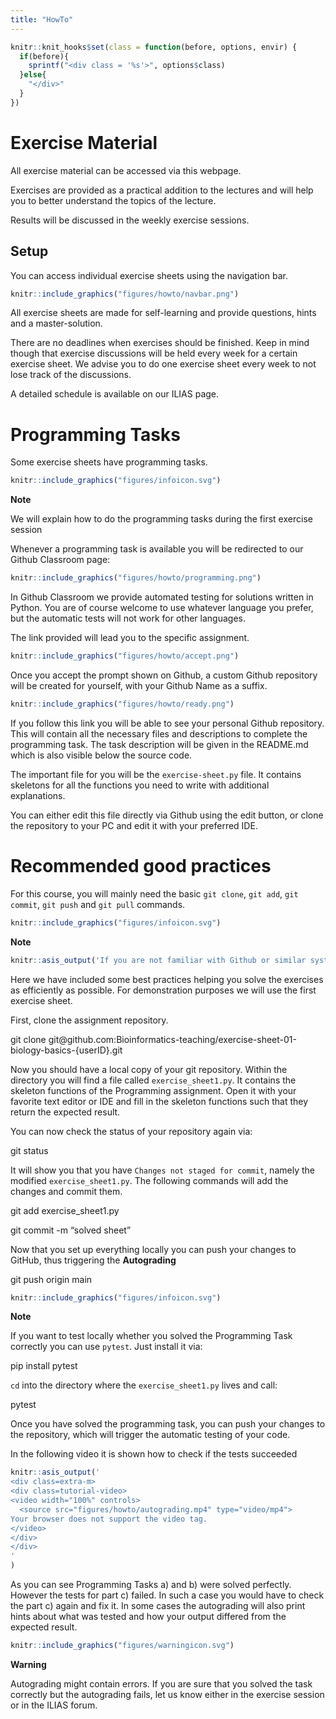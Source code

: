 ```yaml
---
title: "HowTo"
---
```


```r

knitr::knit_hooks$set(class = function(before, options, envir) {
  if(before){
    sprintf("<div class = '%s'>", options$class)
  }else{
    "</div>"
  }
})
```

<style>
.blue-outline {
   border-style: solid;
   border-color: black;
   border: 10px;
   
}
</style>


# Exercise Material

All exercise material can be accessed via this webpage.

Exercises are provided as a practical addition to the lectures and will help you to better understand the topics of the lecture.

Results will be discussed in the weekly exercise sessions.

## Setup

You can access individual exercise sheets using the navigation bar.

:::{#img1-p .extra-m}
```r
knitr::include_graphics("figures/howto/navbar.png")
```
::::

All exercise sheets are made for self-learning and provide questions, hints and a master-solution.

There are no deadlines when exercises should be finished.
Keep in mind though that exercise discussions will be held every week for a certain exercise sheet. We advise you to do one exercise sheet every week to not lose track of the discussions.

A detailed schedule is available on our ILIAS page.


# Programming Tasks

Some exercise sheets have programming tasks.

:::: {#explaining .message-box }

::: {#note-exp .note-header}
```r
knitr::include_graphics("figures/infoicon.svg")
```
**Note**
:::
::: {#note-exp .note-body}


We will explain how to do the programming tasks during the first exercise session

:::


::::

Whenever a programming task is available you will be redirected to our Github Classroom page:

::::{#img1-p .extra-m}
::: {#img1 .tutorial-img}
```r
knitr::include_graphics("figures/howto/programming.png")
```
:::
::::

In Github Classroom we provide automated testing for solutions written in Python. You are of course welcome to use whatever language you prefer, but the automatic tests will not work for other languages.

The link provided will lead you to the specific assignment.

::::{#img1-p .extra-m}
::: {#img2 .tutorial-img}
```r
knitr::include_graphics("figures/howto/accept.png")
```
:::
::::

Once you accept the prompt shown on Github, a custom Github repository will be created for yourself, with your Github Name as a suffix.

::::{#img1-p .extra-m}
::: {#img3 .tutorial-img}
```r
knitr::include_graphics("figures/howto/ready.png")
```
:::
::::

If you follow this link you will be able to see your personal Github repository. This will contain all the necessary files and descriptions to complete the programming task.
The task description will be given in the README.md which is also visible below the source code.

The important file for you will be the `exercise-sheet.py` file. It contains skeletons for all the functions you need to write with additional explanations.

You can either edit this file directly via Github using the edit button, or clone the repository to your PC and edit it with your preferred IDE.



# Recommended good practices


For this course, you will mainly need the basic `git clone`, `git add`, `git commit`, `git push` and `git pull` commands. 


:::: {#explaining .message-box }

::: {#note-exp .note-header}
```r
knitr::include_graphics("figures/infoicon.svg")
```
**Note**
:::
::: {#note-exp .note-body}

```r
knitr::asis_output('If you are not familiar with Github or similar systems, we recommend that you spend some time to get used to it: <a href="https://docs.github.com/en/get-started" title=" ">Github Docs</a>')
```
:::
::::

Here we have included some best practices helping you solve the exercises as efficiently as possible. For demonstration purposes we will use the first exercise sheet.

First, clone the assignment repository.

::: {#code .code}
git clone git<!-- breaklink -->@github.com:Bioinformatics-teaching/exercise-sheet-01-biology-basics-{userID}.git
:::

Now you should have a local copy of your git repository. Within the directory you will find a file called `exercise_sheet1.py`.
It contains the skeleton functions of the Programming assignment.
Open it with your favorite text editor or IDE and fill in the skeleton functions such that they return the expected result.

You can now check the status of your repository again via:

::: {#code .code}
git status
:::

It will show you that you have `Changes not staged for commit`, namely the modified `exercise_sheet1.py`.
The following commands will add the changes and commit them.

::: {#code .code}
git add exercise_sheet1.py

git commit -m "solved sheet"
:::

Now that you set up everything locally you can push your changes to GitHub, thus triggering the **Autograding**

::: {#code .code}
git push origin main
::: 


::::: {#explaining .message-box }

:::: {#note-exp .note-header}
```r
knitr::include_graphics("figures/infoicon.svg")
```
**Note**
::::
:::: {#note-exp .note-body}

If you want to test locally whether you solved the Programming Task correctly you can use `pytest`.
Just install it via:

::: {#code .code}
pip install pytest
::: 

`cd` into the directory where the `exercise_sheet1.py` lives and call:

::: {#code .code}
pytest
:::

::::
:::::




Once you have solved the programming task, you can push your changes to the repository, which will trigger the automatic testing of your code.

In the following video it is shown how to check if the tests succeeded



```r
knitr::asis_output('
<div class=extra-m>
<div class=tutorial-video>
<video width="100%" controls>
  <source src="figures/howto/autograding.mp4" type="video/mp4">
Your browser does not support the video tag.
</video>
</div>
</div>
' 
)
```


As you can see Programming Tasks a) and b) were solved perfectly. However the tests
for part c) failed. In such a case you would have to check the part c) again and fix it.
In some cases the autograding will also print hints about what was tested and 
how your output differed from the expected result.


:::: {#explaining .warning-box }

::: {#note-exp .warning-header}
```r
knitr::include_graphics("figures/warningicon.svg")
```
**Warning**
:::
::: {#note-exp .note-body}

Autograding might contain errors. If you are sure that you solved the task
correctly but the autograding fails, let us know either in the exercise session
or in the ILIAS forum.

:::


::::
